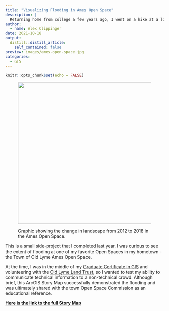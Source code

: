 ```yaml
---
title: "Visualizing Flooding in Ames Open Space"
description: |
  Returning home from college a few years ago, I went on a hike at a local town open space only to find the trail flooded due to beaver activity. So, I created an ArcGIS Story Map to visualize the extent of the change in landscape.
author:
  - name: Alex Clippinger
date: 2021-10-18
output:
  distill::distill_article:
    self_contained: false
preview: images/ames-open-space.jpg
categories:
  - GIS
---
```



```r
knitr::opts_chunk$set(echo = FALSE)
```

<figure>

<img src="./images/Ames_NDWI_Diff.png" style="height: 450px; width:700px;"/>

<figcaption>

Graphic showing the change in landscape from 2012 to 2018 in the Ames Open Space.

</figcaption>

</figure>

This is a small side-project that I completed last year. I was curious to see the extent of flooding at one of my favorite Open Spaces in my hometown - the Town of Old Lyme Ames Open Space. 

At the time, I was in the middle of my [Graduate Certificate in GIS](https://cps.northeastern.edu/program/graduate-certificate-in-geographic-information-systems-online/) and volunteering with the [Old Lyme Land Trust](https://www.oldlymelandtrust.org/), so I wanted to test my ability to communicate technical information to a non-technical crowd. Although brief, this ArcGIS Story Map successfully demonstrated the flooding and was ultimately shared with the town Open Space Commission as an educational reference.

[**Here is the link to the full Story Map**](https://storymaps.arcgis.com/stories/3f4c9e0260e340ec8654e1a4a1417467)


